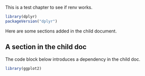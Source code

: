 This is a test chapter to see if renv works.

```r
library(dplyr)
packageVersion("dplyr")
```

Here are some sections added in the child document.

## A section in the child doc

The code block below introduces a dependency in the child doc.

```r
library(ggplot2)
```
